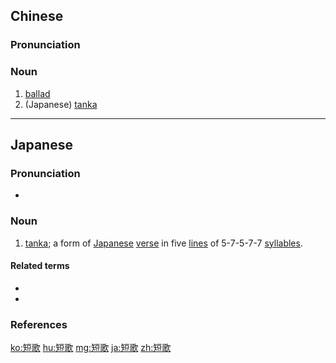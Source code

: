 ==Chinese==
{{zh-forms}}

===Pronunciation===
{{zh-pron
|m=duǎngē
|cat=n
}}

===Noun===
{{zh-noun}}

# [[ballad]]
# (Japanese) [[tanka]]

----

==Japanese==
{{ja-kanjitab|たん|か|yomi=on}}

===Pronunciation===
* {{ja-pron|たんか|y=o|acc=1|acc_ref=NHK}}

===Noun===
{{ja-noun|たんか}}

# [[tanka]]; a form of [[Japanese]] [[verse]] in five [[line]]s of 5-7-5-7-7 [[syllable]]s.

====Related terms====
* {{ja-r|長歌|ちょうか}}
* {{ja-r|俳句|はいく}}

===References===
<references/>

[[ko:短歌]]
[[hu:短歌]]
[[mg:短歌]]
[[ja:短歌]]
[[zh:短歌]]